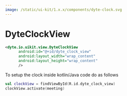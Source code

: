 ```yaml
---
image: /static/ui-kit/1.x.x/components/dyte-clock.svg
---
```


# DyteClockView

```xml
<dyte.io.uikit.view.DyteClockView
      android:id="@+id/dyte_clock_view"
      android:layout_width="wrap_content"
      android:layout_height="wrap_content"
      />
```

To setup the clock inside kotlin/Java code do as follows
```kotlin
val clockView = findViewById(R.id.dyte_clock_view)
clockView.activate(meeting)  
```